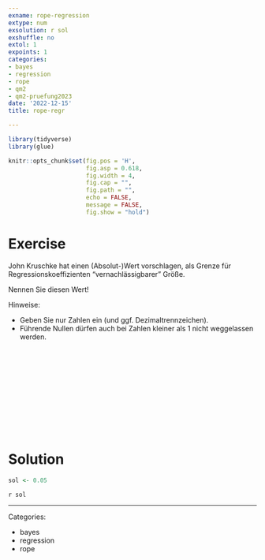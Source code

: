 ```yaml
---
exname: rope-regression
extype: num
exsolution: r sol
exshuffle: no
extol: 1
expoints: 1
categories:
- bayes
- regression
- rope
- qm2
- qm2-pruefung2023
date: '2022-12-15'
title: rope-regr

---
```





```r
library(tidyverse)
library(glue)
```


```r
knitr::opts_chunk$set(fig.pos = 'H',
                      fig.asp = 0.618,
                      fig.width = 4,
                      fig.cap = "", 
                      fig.path = "",
                      echo = FALSE,
                      message = FALSE,
                      fig.show = "hold")
```






# Exercise

John Kruschke hat einen (Absolut-)Wert vorschlagen, als Grenze für Regressionskoeffizienten "vernachlässigbarer" Größe.

Nennen Sie diesen Wert!

Hinweise:

- Geben Sie nur Zahlen ein (und ggf. Dezimaltrennzeichen).
- Führende Nullen  dürfen auch bei Zahlen kleiner als 1 nicht weggelassen werden.




</br>
</br>
</br>
</br>
</br>
</br>
</br>
</br>
</br>
</br>

# Solution

```r
sol <- 0.05
```

`r sol`




---

Categories: 

- bayes
- regression
- rope

